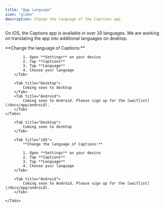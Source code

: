 ```yaml
---
title: "App Language"
icon: "globe"
description: Change the language of the Captions app
---
```


On iOS, the Captions app is available in over 20 languages. We are working on translating the app into additional languages on desktop.

<div id="ios-tab">
    <Tabs>
        <Tab title="iOS">
            **Change the language of Captions:**

            1. Open **Settings** on your device
            2. Tap **Captions**
            3. Tap **Language**
            4. Choose your language
        </Tab>

        <Tab title="Desktop">
            Coming soon to desktop
        </Tab>
        <Tab title="Android">
            Coming soon to Android. Please sign up for the [waitlist](/docs/app/android).
        </Tab>
    </Tabs>
</div>

<div id="desktop-tab">
    <Tabs>
        
        <Tab title="Desktop">
            Coming soon to desktop
        </Tab>

        <Tab title="iOS">
            **Change the language of Captions:**

            1. Open **Settings** on your device
            2. Tap **Captions**
            3. Tap **Language**
            4. Choose your language
        </Tab>

        <Tab title="Android">
            Coming soon to Android. Please sign up for the [waitlist](/docs/app/android).
        </Tab>

    </Tabs>
</div>
